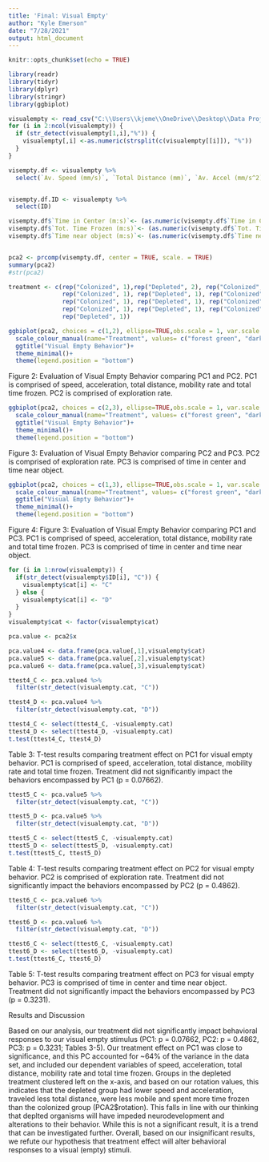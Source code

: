```yaml
---
title: 'Final: Visual Empty'
author: "Kyle Emerson"
date: "7/28/2021"
output: html_document
---
```


```r
knitr::opts_chunk$set(echo = TRUE)
```

```r
library(readr)
library(tidyr)
library(dplyr)
library(stringr)
library(ggbiplot)

visualempty <- read_csv("C:\\Users\\kjeme\\OneDrive\\Desktop\\Data Project\\Emerson Microbial Exp1_visualempty.csv")
for (i in 2:ncol(visualempty)) {
  if (str_detect(visualempty[1,i],"%")) {
    visualempty[,i] <-as.numeric(strsplit(c(visualempty[[i]]), "%"))
  }
}

visempty.df <- visualempty %>%
  select(`Av. Speed (mm/s)`, `Total Distance (mm)`, `Av. Accel (mm/s^2)`, `Mobility Rate (%)`, `Exploration Rate (%)`, `Total Distance (mm)`, `Time in Center (m:s)`, `Tot. Time Frozen (m:s)`, `Exploration Rate (%)`, 'Time near object (m:s)')


visempty.df.ID <- visualempty %>%
  select(ID)

visempty.df$`Time in Center (m:s)`<- (as.numeric(visempty.df$`Time in Center (m:s)`))/3600
visempty.df$`Tot. Time Frozen (m:s)`<- (as.numeric(visempty.df$`Tot. Time Frozen (m:s)`))/3600
visempty.df$`Time near object (m:s)`<- (as.numeric(visempty.df$`Time near object (m:s)`))/3600


pca2 <- prcomp(visempty.df, center = TRUE, scale. = TRUE)
summary(pca2) 
#str(pca2)

treatment <- c(rep("Colonized", 1),rep("Depleted", 2), rep("Colonized", 1), rep("Depleted", 1),
               rep("Colonized", 1), rep("Depleted", 1), rep("Colonized", 1), rep("Depleted", 1), rep("Colonized", 1), rep("Depleted", 1),
               rep("Colonized", 1), rep("Depleted", 1), rep("Colonized", 1), rep("Depleted", 1),
               rep("Colonized", 1), rep("Depleted", 1), rep("Colonized", 1), rep("Depleted", 1), rep("Colonized", 1), rep("Colonized", 1),
               rep("Depleted", 1))

ggbiplot(pca2, choices = c(1,2), ellipse=TRUE,obs.scale = 1, var.scale = 1, var.axes = FALSE, groups=treatment) +
  scale_colour_manual(name="Treatment", values= c("forest green", "dark blue"))+
  ggtitle("Visual Empty Behavior")+
  theme_minimal()+
  theme(legend.position = "bottom")
```

Figure 2: Evaluation of Visual Empty Behavior comparing PC1 and PC2. PC1 is comprised of speed, acceleration, total distance, mobility rate and total time frozen. PC2 is comprised of exploration rate.

```r
ggbiplot(pca2, choices = c(2,3), ellipse=TRUE,obs.scale = 1, var.scale = 1, var.axes = FALSE, groups=treatment) +
  scale_colour_manual(name="Treatment", values= c("forest green", "dark blue"))+
  ggtitle("Visual Empty Behavior")+
  theme_minimal()+
  theme(legend.position = "bottom")
```

Figure 3: Evaluation of Visual Empty Behavior comparing PC2 and PC3. PC2 is comprised of exploration rate. PC3 is comprised of time in center and time near object.

```r
ggbiplot(pca2, choices = c(1,3), ellipse=TRUE,obs.scale = 1, var.scale = 1, var.axes = FALSE, groups=treatment) +
  scale_colour_manual(name="Treatment", values= c("forest green", "dark blue"))+
  ggtitle("Visual Empty Behavior")+
  theme_minimal()+
  theme(legend.position = "bottom")
```

Figure 4: Figure 3: Evaluation of Visual Empty Behavior comparing PC1 and PC3. PC1 is comprised of speed, acceleration, total distance, mobility rate and total time frozen. PC3 is comprised of time in center and time near object.

```r
for (i in 1:nrow(visualempty)) {
  if(str_detect(visualempty$ID[i], "C")) {
    visualempty$cat[i] <- "C"
  } else {
    visualempty$cat[i] <- "D"
  }
}
visualempty$cat <- factor(visualempty$cat)

pca.value <- pca2$x  

pca.value4 <- data.frame(pca.value[,1],visualempty$cat)
pca.value5 <- data.frame(pca.value[,2],visualempty$cat)
pca.value6 <- data.frame(pca.value[,3],visualempty$cat)

ttest4_C <- pca.value4 %>%
  filter(str_detect(visualempty.cat, "C"))

ttest4_D <- pca.value4 %>%
  filter(str_detect(visualempty.cat, "D"))

ttest4_C <- select(ttest4_C, -visualempty.cat)
ttest4_D <- select(ttest4_D, -visualempty.cat)
t.test(ttest4_C, ttest4_D)
```

Table 3: T-test results comparing treatment effect on PC1 for visual empty behavior. PC1 is comprised of speed, acceleration, total distance, mobility rate and total time frozen. Treatment did not significantly impact the behaviors encompassed by PC1 (p = 0.07662). 

```r
ttest5_C <- pca.value5 %>%
  filter(str_detect(visualempty.cat, "C"))

ttest5_D <- pca.value5 %>%
  filter(str_detect(visualempty.cat, "D"))

ttest5_C <- select(ttest5_C, -visualempty.cat)
ttest5_D <- select(ttest5_D, -visualempty.cat)
t.test(ttest5_C, ttest5_D)
```

Table 4: T-test results comparing treatment effect on PC2 for visual empty behavior. PC2 is comprised of exploration rate. Treatment did not significantly impact the behaviors encompassed by PC2 (p = 0.4862). 

```r
ttest6_C <- pca.value6 %>%
  filter(str_detect(visualempty.cat, "C"))

ttest6_D <- pca.value6 %>%
  filter(str_detect(visualempty.cat, "D"))

ttest6_C <- select(ttest6_C, -visualempty.cat)
ttest6_D <- select(ttest6_D, -visualempty.cat)
t.test(ttest6_C, ttest6_D)
```

Table 5: T-test results comparing treatment effect on PC3 for visual empty behavior. PC3 is comprised of time in center and time near object. Treatment did not significantly impact the behaviors encompassed by PC3 (p = 0.3231). 


Results and Discussion

Based on our analysis, our treatment did not significantly impact behavioral responses to our visual empty stimulus (PC1: p = 0.07662, PC2: p = 0.4862, PC3: p = 0.3231; Tables 3-5). Our treatment effect on PC1 was close to significance, and this PC accounted for ~64% of the variance in the data set, and included our dependent variables of speed, acceleration, total distance, mobility rate and total time frozen. Groups in the depleted treatment clustered left on the x-axis, and based on our rotation values, this indicates that the depleted group had lower speed and acceleration, traveled less total distance, were less mobile and spent more time frozen than the colonized group (PCA2$rotation). This falls in line with our thinking that deplted organisms will have impeded neurodevelopment and alterations to their behavior. While this is not a significant result, it is a trend that can be investigated further. Overall, based on our insignificant results, we refute our hypothesis that treatment effect will alter behavioral responses to a visual (empty) stimuli. 
